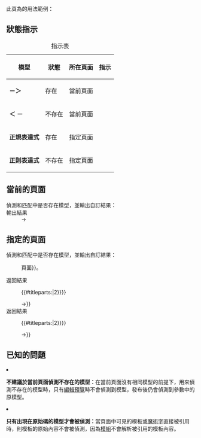 此頁為{{IFUT|If in page}}的用法範例：

== 狀態指示 ==
{| class="wikitable" width="50%" style="text-align: center; font-size: small; margin: auto; "
|+ 指示表
|-
! 模型 !! 狀態 !! 所在頁面 !! 指示
|-
| '''－＞''' || 存在 || 當前頁面 || '''{{Labeltag|可被偵測|bg=3264DC}}'''
|-
| '''＜<!---->－''' || 不存在 || 當前頁面 || '''{{Labeltag|無法偵測|bg=DC3232}}'''
|-
| '''正規表達式''' || 存在 || 指定頁面 || '''{{Labeltag|可被偵測|bg=3264DC}}'''
|-
| '''正則表達式''' || 不存在 || 指定頁面 || '''{{Labeltag|無法偵測|bg=DC3232}}'''
|}

== 當前的頁面 ==
; 偵測和匹配{{F55|當前頁面（Template:If in page/doc/example）}}中是否存在模型，並輸出自訂結果：
: {{IFUT|If in page|模型|存在時輸出的結果|不存在時輸出的結果}}
; {{F55|存在時}}輸出結果
: {{IFUT|If in page|－＞|此頁面可偵測到模型|此頁面無法偵測到模型}}
: →{{If in page|－＞|此頁面{{F55|可}}偵測到模型|此頁面無法偵測到模型}}
; {{Strike|{{F55|不存在時}}輸出結果}}
: {{Strike|{{IFUT|If in page|＜－|此頁面可偵測到模型|此頁面無法偵測到模型}}}}
: {{Strike|→{{If in page|＜－|此頁面{{F55|可}}偵測到模型|此頁面無法偵測到模型}}}}

== 指定的頁面 ==
; 偵測和匹配{{F55|指定頁面（Template:If in page/doc）}}中是否存在模型，並輸出自訂結果：
: {{IFUT|If in page|模型|存在時輸出的結果|不存在時輸出的結果|page{{=}}頁面}}。
; {{F55|存在時}}返回結果
: {{IFUT|If in page|正規表達式|此頁面可偵測到模型|此頁面無法偵測到模型|page{{=}}{{#titleparts:{{FULLPAGENAME}}|2}}}}
: →{{If in page|正規表達式|此頁面{{F55|可}}偵測到模型|此頁面無法偵測到模型|page={{#titleparts:{{FULLPAGENAME}}|2}}}}
; {{F55|不存在時}}返回結果
: {{IFUT|If in page|正則表達式|此頁面可偵測到模型|此頁面無法偵測到模型|page{{=}}{{#titleparts:{{FULLPAGENAME}}|2}}}}
: →{{If in page|正則表達式|此頁面可偵測到模型|此頁面{{F55|無法}}偵測到模型|page={{#titleparts:{{FULLPAGENAME}}|2}}}}

== 已知的問題 ==
<ol id="error" class="references"><!--
--><li id="error-1">'''不建議於當前頁面偵測不存在的模型：'''在當前頁面沒有相同模型的前提下，用來偵測不存在的模型時，只有[[H:PREVIEW|編輯預覽]]時不會偵測到模型，發布後仍會偵測到參數中的原模型。</li><!--
--><li id="error-2">'''只有出現在原始碼的模型才會被偵測：'''當頁面中可見的模板或[[H:MW|魔術字]]直接被引用時，則模板的原始內容不會被偵測，因為[[Module:If in page|模組]]不會解析被引用的模板內容。</li>
</ol>